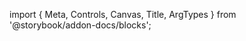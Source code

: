 ﻿import { Meta, Controls, Canvas, Title, ArgTypes } from '@storybook/addon-docs/blocks';

<Meta of={DeltaBarStories}/>
<Title/>

<Canvas of={DeltaBarStories.Default} sourceState={"none"} withToolbar={true}/>
<Controls/>

<SourceCode code={rawCode}/>

## Components
### DeltaBar
<ArgTypes of={DeltaBarStories}/>
